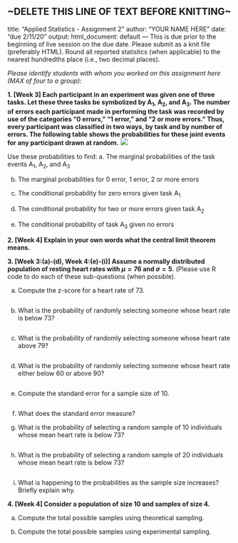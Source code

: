 ~DELETE THIS LINE OF TEXT BEFORE KNITTING~
---
title: "Applied Statistics - Assignment 2"
author: "YOUR NAME HERE"
date: "due 2/11/20"
output: 
    html_document: default
---
This is due prior to the beginning of live session on the due date. Please submit as a knit file (preferably HTML). Round all reported statistics (when applicable) to the nearest hundredths place (i.e., two decimal places). 

_Please identify students with whom you worked on this assignment here (MAX of four to a group)_:


**1. [Week 3] Each participant in an experiment was given one of three tasks. Let these three tasks be symbolized by A~1~, A~2~, and A~3~. The number of errors each participant made in performing the task was recorded by use of the categories “0 errors,” “1 error,” and “2 or more errors.” Thus, every participant was classified in two ways, by task and by number of errors. The following table shows the probabilities for these joint events for any participant drawn at random.**
![](Capture.JPG)

Use these probabilities to find:
a. The marginal probabilities of the task events A~1~, A~2~, and A~3~


b. The marginal probabilities for 0 error, 1 error, 2 or more errors


c. 	The conditional probability for zero errors given task A~1~


d. 	The conditional probability for two or more errors given task A~2~


e. 	The conditional probability of task A~3~ given no errors


**2.	[Week 4] Explain in your own words what the central limit theorem means.**




**3.	[Week 3:(a)-(d), Week 4:(e)-(i)] Assume a normally distributed population of resting heart rates with $\mu = 76$ and $\sigma = 5$.** (Please use R code to do each of these sub-questions (when possible).

a.	Compute the z-score for a heart rate of 73. 
```r

```


b.	What is the probability of randomly selecting someone whose heart rate is below 73?  
```r

```

c.	What is the probability of randomly selecting someone whose heart rate above 79?
```r

```

d.	What is the probability of randomly selecting someone whose heart rate either below 60 or above 90?
```r

```

e.	Compute the standard error for a sample size of 10.
```r

```

f.	What does the standard error measure?



g.	What is the probability of selecting a random sample of 10 individuals whose mean heart rate is below 73?
```r

```

h.	What is the probability of selecting a random sample of 20 individuals whose mean heart rate is below 73?
```r

```

i.	What is happening to the probabilities as the sample size increases? Briefly explain why.







**4. [Week 4] Consider a population of size 10 and samples of size 4.**

a.	Compute the total possible samples using theoretical sampling.

b.	Compute the total possible samples using experimental sampling.



